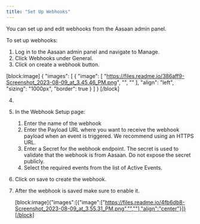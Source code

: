 ```yaml
---
title: "Set Up Webhooks"
---
```

You can set up and edit webhooks from the Aasaan admin panel.

To set up webhooks:

1. Log in to the Aasaan admin panel and navigate to Manage.
2. Click Webhooks under General.
3. Click on create a webhook button. 

[block:image]
{
  "images": [
    {
      "image": [
        "https://files.readme.io/386aff9-Screenshot_2023-08-09_at_3.45.46_PM.png",
        "",
        ""
      ],
      "align": "left",
      "sizing": "1000px",
      "border": true
    }
  ]
}
[/block]


4.

5. In the Webhook Setup page:
   1. Enter the name of the webhook
   2. Enter the Payload URL where you want to receive the webhook payload when an event is triggered. We recommend using an HTTPS URL.
   3. Enter a Secret for the webhook endpoint. The secret is used to validate that the webhook is from Aasaan. Do not expose the secret publicly.
   4. Select the required events from the list of Active Events.

6. Click on save to create the webhook.

7. After the webhook is saved make sure to enable it.  
     
   [block:image]{"images":[{"image":["https://files.readme.io/4fb6db8-Screenshot_2023-08-09_at_3.55.31_PM.png","",""],"align":"center"}]}[/block]